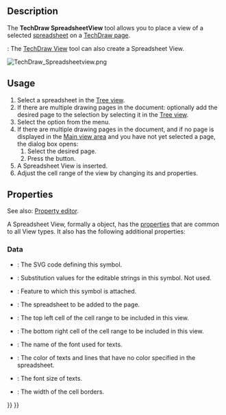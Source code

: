 <languages/>
<translate>

<!--T:11-->
{{Docnav
|[[TechDraw_ArchView|ArchView]]
|[[TechDraw_StackTop|StackTop]]
|[[TechDraw_Workbench|TechDraw]]
|IconL=TechDraw_ArchView.svg
|IconR=TechDraw_StackTop.svg
|IconC=Workbench_TechDraw.svg
}}

<!--T:1-->
{{GuiCommand
|Name=TechDraw SpreadsheetView
|MenuLocation=TechDraw → Views From Other Workbenches → Insert Spreadsheet View
|Workbenches=[[TechDraw_Workbench|TechDraw]], [[Spreadsheet_Workbench|Spreadsheet]]
}}

==Description== <!--T:2--> 

<!--T:3-->
The '''TechDraw SpreadsheetView''' tool allows you to place a view of a selected [[Spreadsheet_Workbench|spreadsheet]] on a [[TechDraw_PageDefault|TechDraw page]].

<!--T:18-->
{{Version|1.0}}: The [[TechDraw_View|TechDraw View]] tool can also create a Spreadsheet View.

</translate>
[[Image:TechDraw Spreadsheetview.png]]
<translate>
<!--T:8-->
{{Caption|Spreadsheet element inserted in the TechDraw drawing page}}

==Usage== <!--T:4--> 

<!--T:5-->
# Select a spreadsheet in the [[Tree_view|Tree view]].
# If there are multiple drawing pages in the document: optionally add the desired page to the selection by selecting it in the [[Tree_view|Tree view]].
# Select the {{MenuCommand|TechDraw → Views From Other Workbenches → [[Image:TechDraw_SpreadsheetView.svg|16px]] Insert Spreadsheet View}} option from the menu.
# If there are multiple drawing pages in the document, and if no page is displayed in the [[Main_view_area|Main view area]] and you have not yet selected a page, the {{MenuCommand|Page Chooser}} dialog box opens:
## Select the desired page.
## Press the {{Button|OK}} button.
# A Spreadsheet View is inserted.
# Adjust the cell range of the view by changing its {{PropertyData|Cell Start}} and {{PropertyData|Cell End}} properties.

==Properties== <!--T:6-->

<!--T:19-->
See also: [[Property_editor|Property editor]].

<!--T:20-->
A Spreadsheet View, formally a {{Incode|TechDraw::DrawViewSpreadsheet}} object, has the [[TechDraw_View#Properties_Part_View|properties]] that are common to all View types. It also has the following additional properties:

=== Data === <!--T:14-->

<!--T:21-->
{{TitleProperty|Drawing view}}

<!--T:22-->
* {{PropertyData|Symbol|String|Hidden}}: The SVG code defining this symbol.
* {{PropertyData|Editable Texts|StringList|Hidden}}: Substitution values for the editable strings in this symbol. Not used.
* {{PropertyData|Owner|Link}}: Feature to which this symbol is attached. {{Version|1.0}}

<!--T:15-->
{{TitleProperty|Spreadsheet}}

<!--T:7-->
* {{PropertyData|Source|Link}}: The spreadsheet to be added to the page.
* {{PropertyData|Cell Start|String}}: The top left cell of the cell range to be included in this view.
* {{PropertyData|Cell End|String}}: The bottom right cell of the cell range to be included in this view.
* {{PropertyData|Font|Font}}: The name of the font used for texts.
* {{PropertyData|Text Color|Color}}: The color of texts and lines that have no color specified in the spreadsheet.
* {{PropertyData|Text Size|Float}}: The font size of texts.
* {{PropertyData|Line Width|Float}}: The width of the cell borders.


<!--T:12-->
{{Docnav
|[[TechDraw_ArchView|ArchView]]
|[[TechDraw_StackTop|StackTop]]
|[[TechDraw_Workbench|TechDraw]]
|IconL=TechDraw_ArchView.svg
|IconR=TechDraw_StackTop.svg
|IconC=Workbench_TechDraw.svg
}}

</translate>
{{TechDraw_Tools_navi{{#translation:}}}}
{{Userdocnavi{{#translation:}}}}